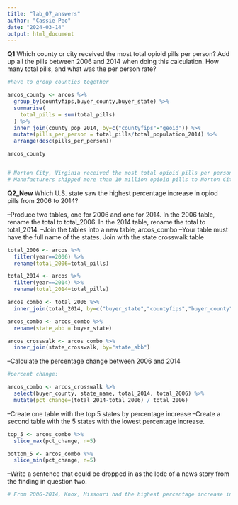 ```yaml
---
title: "lab_07_answers"
author: "Cassie Peo"
date: "2024-03-14"
output: html_document
---
```


**Q1** Which county or city received the most total opioid pills per person? Add up all the pills between 2006 and 2014 when doing this calculation. How many total pills, and what was the per person rate?

```r
#have to group counties together 

arcos_county <- arcos %>% 
  group_by(countyfips,buyer_county,buyer_state) %>%
  summarise(
    total_pills = sum(total_pills)
  ) %>%
  inner_join(county_pop_2014, by=c("countyfips"="geoid")) %>%
  mutate(pills_per_person = total_pills/total_population_2014) %>%
  arrange(desc(pills_per_person))

arcos_county


# Norton City, Virginia received the most total opioid pills per person with 2628.9 pills per person.
# Manufacturers shipped more than 10 million opioid pills to Norton City, Virginia between 2006 and 2014. That represented 2629 opioid pills for every person who lived in the city, a higher rate than anywhere else in the U.S. 


```


**Q2_New** 
Which U.S. state saw the highest percentage increase in opiod pills from 2006 to 2014? 

--Produce two tables, one for 2006 and one for 2014. In the 2006 table, rename the total to total_2006. In the 2014 table, rename the total to total_2014. 
--Join the tables into a new table, arcos_combo
--Your table must have the full name of the states. Join with the state crosswalk table

```r
total_2006 <- arcos %>%
  filter(year==2006) %>%
  rename(total_2006=total_pills)

total_2014 <- arcos %>%
  filter(year==2014) %>%
  rename(total_2014=total_pills)

arcos_combo <- total_2006 %>%
  inner_join(total_2014, by=c("buyer_state","countyfips","buyer_county"))

arcos_combo <- arcos_combo %>%
  rename(state_abb = buyer_state)

arcos_crosswalk <- arcos_combo %>%
  inner_join(state_crosswalk, by="state_abb")
```

--Calculate the percentage change between 2006 and 2014

```r
#percent change:

arcos_combo <- arcos_crosswalk %>%
  select(buyer_county, state_name, total_2014, total_2006) %>%
  mutate(pct_change=(total_2014-total_2006) / total_2006)
```

--Create one table with the top 5 states by percentage increase 
--Create a second table with the 5 states with the lowest percentage increase.

```r

top_5 <- arcos_combo %>%
  slice_max(pct_change, n=5)

bottom_5 <- arcos_combo %>%
  slice_min(pct_change, n=5)

```

--Write a sentence that could be dropped in as the lede of a news story from the finding in question two. 

```r
# From 2006-2014, Knox, Missouri had the highest percentage increase in total opioid pills, with an increase of 361.2%, while Reagan, Texas had the lowest percent increase at -0.99%. 

```
